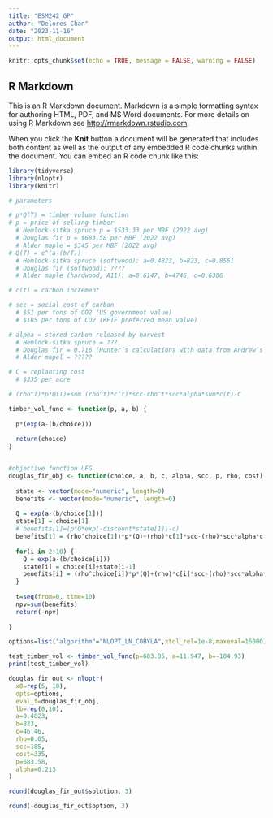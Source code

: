 ```yaml
---
title: "ESM242_GP"
author: "Delores Chan"
date: "2023-11-16"
output: html_document
---
```


```r
knitr::opts_chunk$set(echo = TRUE, message = FALSE, warning = FALSE)
```

## R Markdown

This is an R Markdown document. Markdown is a simple formatting syntax for authoring HTML, PDF, and MS Word documents. For more details on using R Markdown see <http://rmarkdown.rstudio.com>.

When you click the **Knit** button a document will be generated that includes both content as well as the output of any embedded R code chunks within the document. You can embed an R code chunk like this:

```r
library(tidyverse)
library(nloptr)
library(knitr)
```

```r
# parameters

# p*Q(T) = timber volume function 
# p = price of selling timber 
  # Hemlock-sitka spruce p = $533.33 per MBF (2022 avg)
  # Douglas fir p = $683.58 per MBF (2022 avg)
  # Alder maple = $345 per MBF (2022 avg) 
# Q(T) = e^(a-(b/T))
  # Hemlock-sitka spruce (softwood): a=0.4823, b=823, c=0.8561
  # Douglas fir (softwood): ????
  # Alder maple (hardwood, A11): a=0.6147, b=4746, c=0.6306

# c(t) = carbon increment 

# scc = social cost of carbon
  # $51 per tons of CO2 (US government value)
  # $185 per tons of CO2 (RFTF preferred mean value)

# alpha = stored carbon released by harvest
  # Hemlock-sitka spruce = ???
  # Douglas fir = 0.716 (Hunter’s calculations with data from Andrew’s paper)
  # Alder mapel = ?????

# C = replanting cost
  # $335 per acre

# (rho^T)*p*Q(T)+sum (rho^t)*c(t)*scc-rho^t*scc*alpha*sum*c(t)-C
```


```r

timber_vol_func <- function(p, a, b) {
  
  p*(exp(a-(b/choice)))
  
  return(choice)
}


#objective function LFG 
douglas_fir_obj <- function(choice, a, b, c, alpha, scc, p, rho, cost) {
  
  state <- vector(mode="numeric", length=0)
  benefits <- vector(mode="numeric", length=0)
  
  Q = exp(a-(b/choice[1]))
  state[1] = choice[1]
  # benefits[1]=(p*Q*exp(-discount*state[1])-c) 
  benefits[1] = (rho^choice[1])*p*(Q)+(rho)*c[1]*scc-(rho)*scc*alpha*c[1]-cost
  
  for(i in 2:10) {
    Q = exp(a-(b/choice[i]))
    state[i] = choice[i]+state[i-1]
    benefits[i] = (rho^choice[i])*p*(Q)+(rho)*c[i]*scc-(rho)*scc*alpha*c[i]-cost
  }
  
  t=seq(from=0, time=10)
  npv=sum(benefits)
  return(-npv)
    
}

options=list("algorithm"="NLOPT_LN_COBYLA",xtol_rel=1e-8,maxeval=16000)
```

```r
test_timber_vol <- timber_vol_func(p=683.85, a=11.947, b=-104.93)
print(test_timber_vol)
```


```r
douglas_fir_out <- nloptr(
  x0=rep(5, 10), 
  opts=options, 
  eval_f=douglas_fir_obj,
  lb=rep(0,10),
  a=0.4823,
  b=823,
  c=46.46,
  rho=0.05,
  scc=185,
  cost=335,
  p=683.58,
  alpha=0.213
)

round(douglas_fir_out$solution, 3)

round(-douglas_fir_out$option, 3)
```

